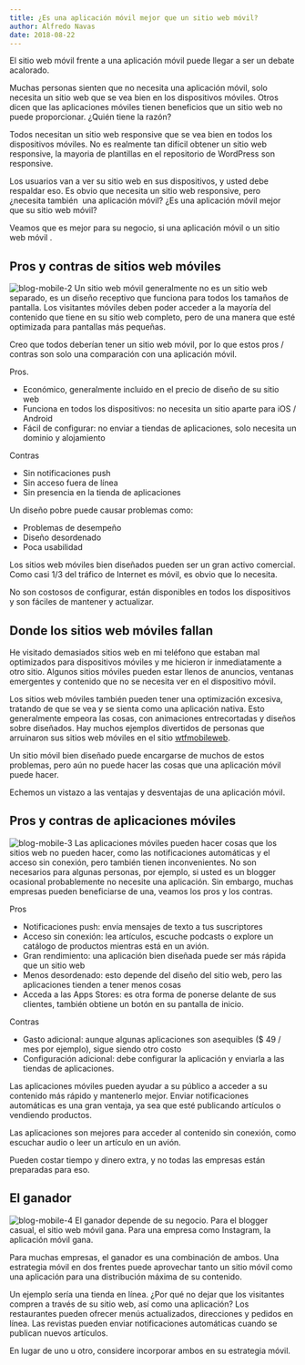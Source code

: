 ```yaml
---
title: ¿Es una aplicación móvil mejor que un sitio web móvil?
author: Alfredo Navas
date: 2018-08-22
---
```


El sitio web móvil frente a una aplicación móvil puede llegar a ser un debate acalorado.

Muchas personas sienten que no necesita una aplicación móvil, solo necesita un sitio web que se vea bien en los dispositivos móviles. Otros dicen que las aplicaciones móviles tienen beneficios que un sitio web no puede proporcionar. ¿Quién tiene la razón?

Todos necesitan un sitio web responsive que se vea bien en todos los dispositivos móviles. No es realmente tan difícil obtener un sitio web responsive, la mayoria de plantillas en el repositorio de WordPress son responsive.

Los usuarios van a ver su sitio web en sus dispositivos, y usted debe respaldar eso. Es obvio que necesita un sitio web responsive, pero ¿necesita también  una aplicación móvil? ¿Es una aplicación móvil mejor que su sitio web móvil?

Veamos que es mejor para su negocio, si una aplicación móvil o un sitio web móvil .

## Pros y contras de sitios web móviles

![blog-mobile-2](https://www.elpuas.com/wp-content/uploads/2018/08/blog-mobile-2.png) Un sitio web móvil generalmente no es un sitio web separado, es un diseño receptivo que funciona para todos los tamaños de pantalla. Los visitantes móviles deben poder acceder a la mayoría del contenido que tiene en su sitio web completo, pero de una manera que esté optimizada para pantallas más pequeñas.

Creo que todos deberían tener un sitio web móvil, por lo que estos pros / contras son solo una comparación con una aplicación móvil.

Pros.

- Económico, generalmente incluido en el precio de diseño de su sitio web
- Funciona en todos los dispositivos: no necesita un sitio aparte para iOS / Android
- Fácil de configurar: no enviar a tiendas de aplicaciones, solo necesita un dominio y alojamiento

Contras

- Sin notificaciones push
- Sin acceso fuera de línea
- Sin presencia en la tienda de aplicaciones

Un diseño pobre puede causar problemas como:

- Problemas de desempeño
- Diseño desordenado
- Poca usabilidad

Los sitios web móviles bien diseñados pueden ser un gran activo comercial. Como casi 1/3 del tráfico de Internet es móvil, es obvio que lo necesita.

No son costosos de configurar, están disponibles en todos los dispositivos y son fáciles de mantener y actualizar.

## Donde los sitios web móviles fallan

He visitado demasiados sitios web en mi teléfono que estaban mal optimizados para dispositivos móviles y me hicieron ir inmediatamente a otro sitio. Algunos sitios móviles pueden estar llenos de anuncios, ventanas emergentes y contenido que no se necesita ver en el dispositivo móvil.

Los sitios web móviles también pueden tener una optimización excesiva, tratando de que se vea y se sienta como una aplicación nativa. Esto generalmente empeora las cosas, con animaciones entrecortadas y diseños sobre diseñados. Hay muchos ejemplos divertidos de personas que arruinaron sus sitios web móviles en el sitio [wtfmobileweb](http://wtfmobileweb.com/).

Un sitio móvil bien diseñado puede encargarse de muchos de estos problemas, pero aún no puede hacer las cosas que una aplicación móvil puede hacer.

Echemos un vistazo a las ventajas y desventajas de una aplicación móvil.

## Pros y contras de aplicaciones móviles

![blog-mobile-3](https://www.elpuas.com/wp-content/uploads/2018/08/blog-mobile-3.png) Las aplicaciones móviles pueden hacer cosas que los sitios web no pueden hacer, como las notificaciones automáticas y el acceso sin conexión, pero también tienen inconvenientes. No son necesarios para algunas personas, por ejemplo, si usted es un blogger ocasional probablemente no necesite una aplicación. Sin embargo, muchas empresas pueden beneficiarse de una, veamos los pros y los contras.

Pros

- Notificaciones push: envía mensajes de texto a tus suscriptores
- Acceso sin conexión: lea artículos, escuche podcasts o explore un catálogo de productos mientras está en un avión.
- Gran rendimiento: una aplicación bien diseñada puede ser más rápida que un sitio web
- Menos desordenado: esto depende del diseño del sitio web, pero las aplicaciones tienden a tener menos cosas
- Acceda a las Apps Stores: es otra forma de ponerse delante de sus clientes, también obtiene un botón en su pantalla de inicio.

Contras

- Gasto adicional: aunque algunas aplicaciones son asequibles ($ 49 / mes por ejemplo), sigue siendo otro costo
- Configuración adicional: debe configurar la aplicación y enviarla a las tiendas de aplicaciones.

Las aplicaciones móviles pueden ayudar a su público a acceder a su contenido más rápido y mantenerlo mejor. Enviar notificaciones automáticas es una gran ventaja, ya sea que esté publicando artículos o vendiendo productos.

Las aplicaciones son mejores para acceder al contenido sin conexión, como escuchar audio o leer un artículo en un avión.

Pueden costar tiempo y dinero extra, y no todas las empresas están preparadas para eso.

## El ganador

![blog-mobile-4](https://www.elpuas.com/wp-content/uploads/2018/08/blog-mobile-4.png) El ganador depende de su negocio. Para el blogger casual, el sitio web móvil gana. Para una empresa como Instagram, la aplicación móvil gana.

Para muchas empresas, el ganador es una combinación de ambos. Una estrategia móvil en dos frentes puede aprovechar tanto un sitio móvil como una aplicación para una distribución máxima de su contenido.

Un ejemplo sería una tienda en línea. ¿Por qué no dejar que los visitantes compren a través de su sitio web, así como una aplicación? Los restaurantes pueden ofrecer menús actualizados, direcciones y pedidos en línea. Las revistas pueden enviar notificaciones automáticas cuando se publican nuevos artículos.

En lugar de uno u otro, considere incorporar ambos en su estrategia móvil.
